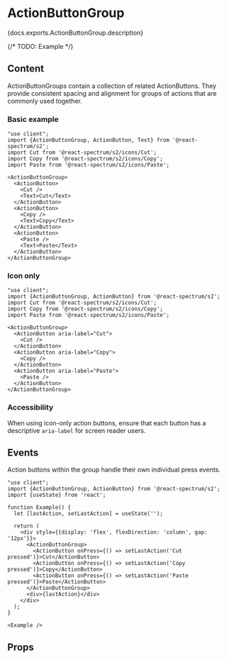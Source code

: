 

# ActionButtonGroup

<PageDescription>{docs.exports.ActionButtonGroup.description}</PageDescription>

{/* TODO: Example */}

## Content

ActionButtonGroups contain a collection of related ActionButtons. They provide consistent spacing and alignment for groups of actions that are commonly used together.

### Basic example

```tsx render expanded
"use client";
import {ActionButtonGroup, ActionButton, Text} from '@react-spectrum/s2';
import Cut from '@react-spectrum/s2/icons/Cut';
import Copy from '@react-spectrum/s2/icons/Copy';
import Paste from '@react-spectrum/s2/icons/Paste';

<ActionButtonGroup>
  <ActionButton>
    <Cut />
    <Text>Cut</Text>
  </ActionButton>
  <ActionButton>
    <Copy />
    <Text>Copy</Text>
  </ActionButton>
  <ActionButton>
    <Paste />
    <Text>Paste</Text>
  </ActionButton>
</ActionButtonGroup>
```

### Icon only

```tsx render expanded
"use client";
import {ActionButtonGroup, ActionButton} from '@react-spectrum/s2';
import Cut from '@react-spectrum/s2/icons/Cut';
import Copy from '@react-spectrum/s2/icons/Copy';
import Paste from '@react-spectrum/s2/icons/Paste';

<ActionButtonGroup>
  <ActionButton aria-label="Cut">
    <Cut />
  </ActionButton>
  <ActionButton aria-label="Copy">
    <Copy />
  </ActionButton>
  <ActionButton aria-label="Paste">
    <Paste />
  </ActionButton>
</ActionButtonGroup>
```

### Accessibility

When using icon-only action buttons, ensure that each button has a descriptive `aria-label` for screen reader users.

## Events

Action buttons within the group handle their own individual press events.

```tsx render expanded
"use client";
import {ActionButtonGroup, ActionButton} from '@react-spectrum/s2';
import {useState} from 'react';

function Example() {
  let [lastAction, setLastAction] = useState('');

  return (
    <div style={{display: 'flex', flexDirection: 'column', gap: '12px'}}>
      <ActionButtonGroup>
        <ActionButton onPress={() => setLastAction('Cut pressed')}>Cut</ActionButton>
        <ActionButton onPress={() => setLastAction('Copy pressed')}>Copy</ActionButton>
        <ActionButton onPress={() => setLastAction('Paste pressed')}>Paste</ActionButton>
      </ActionButtonGroup>
      <div>{lastAction}</div>
    </div>
  );
}

<Example />
```

## Props

<PropTable component={docs.exports.ActionButtonGroup} links={docs.links} />
